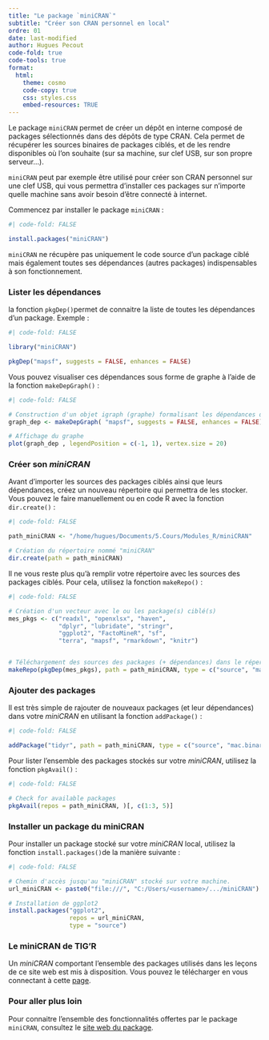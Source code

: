 ```yaml
---
title: "Le package `miniCRAN`"
subtitle: "Créer son CRAN personnel en local"
ordre: 01
date: last-modified
author: Hugues Pecout
code-fold: true
code-tools: true
format:
  html:
    theme: cosmo
    code-copy: true
    css: styles.css
    embed-resources: TRUE
---
```


Le package `miniCRAN` permet de créer un dépôt en interne composé de packages sélectionnés dans des dépôts de type CRAN. Cela permet de récupérer les sources binaires de packages ciblés, et de les rendre disponibles où l'on souhaite (sur sa machine, sur clef USB, sur son propre serveur...).

`miniCRAN` peut par exemple être utilisé pour créer son CRAN personnel sur une clef USB, qui vous permettra d'installer ces packages sur n'importe quelle machine sans avoir besoin d'être connecté à internet.

Commencez par installer le package `miniCRAN` :

```r
#| code-fold: FALSE

install.packages("miniCRAN")
```

`miniCRAN` ne récupère pas uniquement le code source d'un package ciblé mais également toutes ses dépendances (autres packages) indispensables à son fonctionnement.

### Lister les dépendances

la fonction `pkgDep()`permet de connaitre la liste de toutes les dépendances d'un package. Exemple :

```r
#| code-fold: FALSE

library("miniCRAN")

pkgDep("mapsf", suggests = FALSE, enhances = FALSE)

```

Vous pouvez visualiser ces dépendances sous forme de graphe à l'aide de la fonction `makeDepGraph()` :

```r
#| code-fold: FALSE

# Construction d'un objet igraph (graphe) formalisant les dépendances d'un package
graph_dep <- makeDepGraph( "mapsf", suggests = FALSE, enhances = FALSE)

# Affichage du graphe
plot(graph_dep , legendPosition = c(-1, 1), vertex.size = 20)

```

### Créer son *miniCRAN*

Avant d'importer les sources des packages ciblés ainsi que leurs dépendances, créez un nouveau répertoire qui permettra de les stocker. Vous pouvez le faire manuellement ou en code R avec la fonction `dir.create()` :

```r
#| code-fold: FALSE

path_miniCRAN <- "/home/hugues/Documents/5.Cours/Modules_R/miniCRAN"

# Création du répertoire nommé "miniCRAN"
dir.create(path = path_miniCRAN)

```

Il ne vous reste plus qu'à remplir votre répertoire avec les sources des packages ciblés. Pour cela, utilisez la fonction `makeRepo()` :

```r
#| code-fold: FALSE

# Création d'un vecteur avec le ou les package(s) ciblé(s)
mes_pkgs <- c("readxl", "openxlsx", "haven",
              "dplyr", "lubridate", "stringr",
              "ggplot2", "FactoMineR", "sf",
              "terra", "mapsf", "rmarkdown", "knitr")


# Téléchargement des sources des packages (+ dépendances) dans le répertoire "miniCRAN"
makeRepo(pkgDep(mes_pkgs), path = path_miniCRAN, type = c("source", "mac.binary", "win.binary"))

```

### Ajouter des packages

Il est très simple de rajouter de nouveaux packages (et leur dépendances) dans votre *miniCRAN* en utilisant la fonction `addPackage()` :

```r
#| code-fold: FALSE

addPackage("tidyr", path = path_miniCRAN, type = c("source", "mac.binary", "win.binary"))

```

Pour lister l'ensemble des packages stockés sur votre *miniCRAN*, utilisez la fonction `pkgAvail()` :

```r
#| code-fold: FALSE

# Check for available packages
pkgAvail(repos = path_miniCRAN, )[, c(1:3, 5)]
```

### Installer un package du miniCRAN

Pour installer un package stocké sur votre *miniCRAN* local, utilisez la fonction `install.packages()`de la manière suivante :

```r
#| code-fold: FALSE

# Chemin d'accès jusqu'au "miniCRAN" stocké sur votre machine.
url_miniCRAN <- paste0("file:///", "C:/Users/<username>/.../miniCRAN")

# Installation de ggplot2 
install.packages("ggplot2", 
                 repos = url_miniCRAN,
                 type = "source")

```

### Le miniCRAN de TIG'R

Un *miniCRAN* comportant l'ensemble des packages utilisés dans les leçons de ce site web est mis à disposition. Vous pouvez le télécharger en vous connectant à cette [page](https://bit.ly/3y0SKdT).

### Pour aller plus loin

Pour connaitre l'ensemble des fonctionnalités offertes par le package `miniCRAN`, consultez le [site web du package](http://andrie.github.io/miniCRAN/index.html).

\
\

<!-- ::: center -->

<!-- <a href="/miniCRAN.pdf" class="btn btn-success" role="button" aria-disabled="true"><i class="bi bi-file-pdf"></i> Télécharger ce document format PDF</a> -->

<!-- ::: -->
